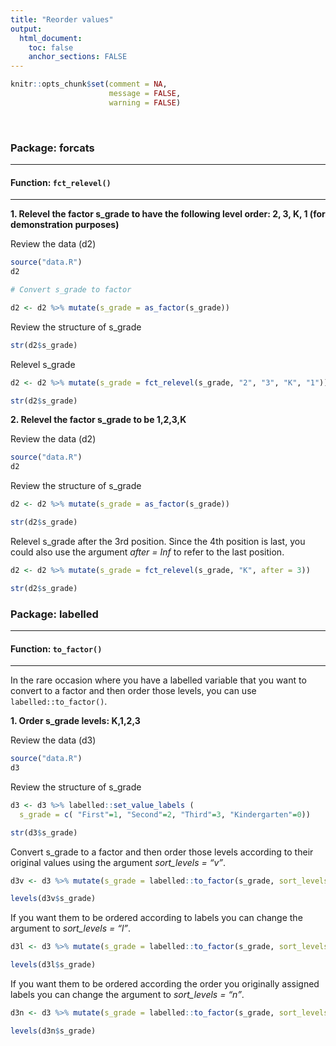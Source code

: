 ```yaml
---
title: "Reorder values"
output: 
  html_document:
    toc: false
    anchor_sections: FALSE
---
```


```r
knitr::opts_chunk$set(comment = NA,
                      message = FALSE,
                      warning = FALSE)
```

<br>

### Package: forcats

---

#### Function: `fct_relevel()`

---

**1\. Relevel the factor s_grade to have the following level order: 2, 3, K, 1 (for demonstration purposes)**

Review the data (d2)

```r

source("data.R")
d2

```

```r

# Convert s_grade to factor

d2 <- d2 %>% mutate(s_grade = as_factor(s_grade))

```


Review the structure of s_grade

```r

str(d2$s_grade)

```

Relevel s_grade

```r

d2 <- d2 %>% mutate(s_grade = fct_relevel(s_grade, "2", "3", "K", "1"))

str(d2$s_grade)

```



**2\. Relevel the factor s_grade to be 1,2,3,K**

Review the data (d2)

```r

source("data.R")
d2

```

Review the structure of s_grade

```r

d2 <- d2 %>% mutate(s_grade = as_factor(s_grade))

```

```r

str(d2$s_grade)

```

Relevel s_grade after the 3rd position. Since the 4th position is last, you could also use the argument *after = Inf* to refer to the last position.

```r

d2 <- d2 %>% mutate(s_grade = fct_relevel(s_grade, "K", after = 3))

str(d2$s_grade)

```


### Package: labelled

---

#### Function: `to_factor()`

---

In the rare occasion where you have a labelled variable that you want to convert to a factor and then order those levels, you can use `labelled::to_factor()`.

**1\. Order s_grade levels: K,1,2,3**

Review the data (d3)

```r

source("data.R")
d3

```

Review the structure of s_grade

```r

d3 <- d3 %>% labelled::set_value_labels (
  s_grade = c( "First"=1, "Second"=2, "Third"=3, "Kindergarten"=0))

```


```r

str(d3$s_grade)

```


Convert s_grade to a factor and then order those levels according to their original values using the argument *sort_levels = "v"*.

```r

d3v <- d3 %>% mutate(s_grade = labelled::to_factor(s_grade, sort_levels = "v"))

levels(d3v$s_grade)

```

If you want them to be ordered according to labels you can change the argument to *sort_levels = "l"*.

```r

d3l <- d3 %>% mutate(s_grade = labelled::to_factor(s_grade, sort_levels = "l"))

levels(d3l$s_grade)

```

If you want them to be ordered according the order you originally assigned labels you can change the argument to *sort_levels = "n"*.

```r

d3n <- d3 %>% mutate(s_grade = labelled::to_factor(s_grade, sort_levels = "n"))

levels(d3n$s_grade)

```

